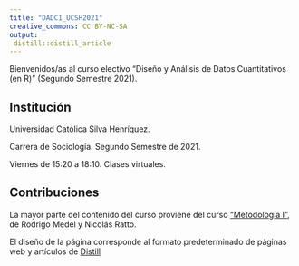 ```yaml
---
title: "DADC1_UCSH2021"
creative_commons: CC BY-NC-SA
output: 
 distill::distill_article
---
```


Bienvenidos/as al curso electivo “Diseño y Análisis de Datos Cuantitativos (en R)” (Segundo Semestre 2021).

## Institución {.appendix}

Universidad Católica Silva Henríquez.

Carrera de Sociología. Segundo Semestre de 2021.

Viernes de 15:20 a 18:10. Clases virtuales.

## Contribuciones {.appendix}

La mayor parte del contenido del curso proviene del curso ["Metodología I"](https://metodologia1uch.netlify.app/), de Rodrigo Medel y Nicolás Ratto.

El diseño de la página corresponde al formato predeterminado de páginas web y artículos de [Distill](https://rstudio.github.io/distill/)
